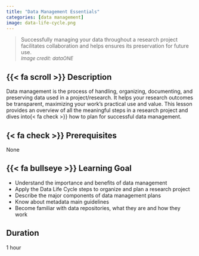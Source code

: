 ```yaml
---
title: "Data Management Essentials"
categories: [data management]
image: data-life-cycle.png
---
```


> Successfully managing your data throughout a research project facilitates collaboration and helps ensures its preservation for future use.\
<font size="2"> *Image credit: dataONE* </font>

## {{< fa scroll >}} Description
Data management is the process of handling, organizing, documenting, and preserving data used in a project/research. It helps your research outcomes be transparent, maximizing your work's practical use and value. This lesson provides an overview of all the meaningful steps in a research project and dives into{< fa check >}} how to plan for successful data management.


## {< fa check >}} Prerequisites
None

## {{< fa bullseye >}} Learning Goal
- Understand the importance and benefits of data management
- Apply the Data Life Cycle steps to organize and plan a research project
- Describe the major components of data management plans
- Know about metadata main guidelines
- Become familiar with data repositories, what they are and how they work



## <i class="fa-regular fa-clock"></i> Duration
1 hour
